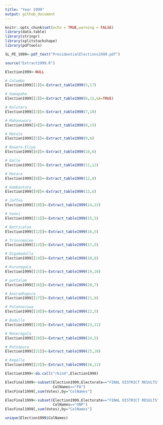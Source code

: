 ```yaml
---
title: "Year 1999"
output: github_document
---
```


```r
knitr::opts_chunk$set(echo = TRUE,warning = FALSE)
library(data.table)
library(stringr)
library(splitstackshape)
library(pdftools)
```


```r
SL_PE_1999<-pdf_text("PresidentialElections1999.pdf")

source("Extract1999.R")

Election1999<-NULL

# Colombo
Election1999[[1]]<-Extract_table1999(5,17)

# Gamapaha
Election1999[[2]]<-Extract_table1999(6,15,GA=TRUE)

# Kalutara
Election1999[[3]]<-Extract_table1999(7,10)

# Mahanuwara
Election1999[[4]]<-Extract_table1999(8,15)

# Matale
Election1999[[5]]<-Extract_table1999(9,6)

# Nuwara-Eliya
Election1999[[6]]<-Extract_table1999(10,6)

# Galle
Election1999[[7]]<-Extract_table1999(11,12)

# Matara
Election1999[[8]]<-Extract_table1999(12,9)

# Hambantota
Election1999[[9]]<-Extract_table1999(13,6)

# Jaffna
Election1999[[10]]<-Extract_table1999(14,13)

# Vanni
Election1999[[11]]<-Extract_table1999(15,5)

# Batticaloa
Election1999[[12]]<-Extract_table1999(16,5)

# Trincomalee
Election1999[[13]]<-Extract_table1999(17,5)

# Digamadulla
Election1999[[14]]<-Extract_table1999(18,6)

# Kurunegala
Election1999[[15]]<-Extract_table1999(19,16)

# puttalam
Election1999[[16]]<-Extract_table1999(20,7)

# Anuradhapura
Election1999[[17]]<-Extract_table1999(21,9)

# Polonnaruwa
Election1999[[18]]<-Extract_table1999(22,5)

# Badulla
Election1999[[19]]<-Extract_table1999(23,11)

# Moneragala
Election1999[[20]]<-Extract_table1999(24,5)

# Ratnapura
Election1999[[21]]<-Extract_table1999(25,10)

# Kegalle
Election1999[[22]]<-Extract_table1999(26,11)

Election1999<-do.call("rbind",Election1999)

ElecFinal1999<-subset(Election1999,Electorate=="FINAL DISTRICT RESULTS" & 
                      ColNames=="PA")
ElecFinal1999[,sum(Votes),by="ColNames"]

ElecFinal1999<-subset(Election1999,Electorate=="FINAL DISTRICT RESULTS" & 
                      ColNames=="UNP")
ElecFinal1999[,sum(Votes),by="ColNames"]

unique(Election1999$ColNames)
```

